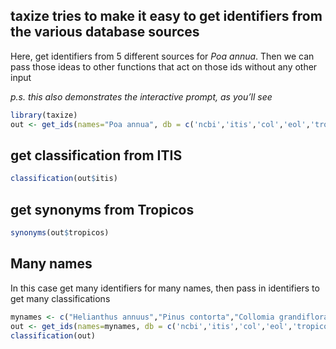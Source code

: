 ## taxize tries to make it easy to get identifiers from the various database sources

Here, get identifiers from 5 different sources for *Poa annua*. Then we can pass those ideas to other functions that act on those ids without any other input

*p.s. this also demonstrates the interactive prompt, as you'll see*

```r
library(taxize)
out <- get_ids(names="Poa annua", db = c('ncbi','itis','col','eol','tropicos'))
```

## get classification from ITIS

```r
classification(out$itis)
```

## get synonyms from Tropicos

```r
synonyms(out$tropicos)
```

## Many names

In this case get many identifiers for many names, then pass in identifiers to get many classifications

```r
mynames <- c("Helianthus annuus","Pinus contorta","Collomia grandiflora")
out <- get_ids(names=mynames, db = c('ncbi','itis','col','eol','tropicos'))
classification(out)
```